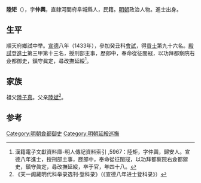 '''陸矩'''（{{bd|1408年||1455年}}），字'''仲輿'''，直隸河間府阜城縣人，民籍。[[明朝|明朝]]政治人物。進士出身。

== 生平 ==
順天府鄉試中举。[[宣德|宣德]]八年（1433年），參加癸丑科[[會試|會試]]，得[[貢士|貢士]]第九十六名。[[殿試|殿試]]登[[進士|進士]]第三甲第十三名，授刑部主事，歷郎中，奉命從征閩冦，以功拜都察院右僉都御史，鎮守眞定，尋改撫延綏<ref>漢籍電子文獻資料庫-明人傳記資料索引 ,5967：陸矩，字仲輿，歸安人。宣德八年進士，授刑部主事，歷郎中，奉命從征閩冦，以功拜都察院右僉都禦史，鎮守眞定，尋改撫延綏，卒于官，年四十八。</ref>。

== 家族 ==
祖父[[陸子真|陸子真]]。父亲[[陸斌|陸斌]]<ref>《天一阁藏明代科举录选刊·登科录》（《宣德八年进士登科录》）</ref>。

==参考==
{{reflist}}

{{宣德八年癸丑科殿試金榜}}

{{Authority control}}

{{DEFAULTSORT:}}
[[Category:明朝僉都御史|Category:明朝僉都御史]]
[[Category:明朝延綏巡撫|Category:明朝延綏巡撫]]


{{明朝人物小作品}}